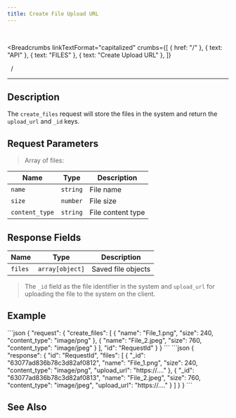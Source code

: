 ```yaml
---
title: Create File Upload URL
---
```


<br />



<Breadcrumbs
  linkTextFormat="capitalized"
  crumbs={[
    { href: "/" },
    { text: "API" },
    { text: "FILES" },
    { text: "Create Upload URL" },
  ]}
>
  <Icon slot="index" name="seti:powershell" />
  <span slot="separator">&nbsp;&nbsp;/&nbsp;</span>
</Breadcrumbs>

---


## Description

> <Badge text="wss" variant="tip" size="large" />
> <Badge text="create_files" size="large" />

The `create_files` request will store the files in the system and return the `upload_url` and `_id` keys.

## Request Parameters

> Array of files:

| Name           | Type     | Description       |
| -------------- | -------- | ----------------- |
| `name`         | `string` | File name         |
| `size`         | `number` | File size         |
| `content_type` | `string` | File content type |

## Response Fields

| Name    | Type            | Description        |
| ------- | --------------- | ------------------ |
| `files` | `array[object]` | Saved file objects |

> The `_id` field as the file identifier in the system and `upload_url` for uploading the file to the system on the client.

## Example

<Tabs>
  <TabItem label="Request">
```json
{
  "request": {
    "create_files": [
      { "name": "File_1.png", "size": 240, "content_type": "image/png" },
      { "name": "File_2.jpeg", "size": 760, "content_type": "image/jpeg" }
    ],
    "id": "RequestId"
  }
}
```
  </TabItem>  
</Tabs>

<Tabs>
  <TabItem label="Response">
```json
{
  "response": {
    "id": "RequestId",
    "files": [
      {
        "_id": "63077ad836b78c3d82af0812",
        "name": "File_1.png",
        "size": 240,
        "content_type": "image/png",
        "upload_url": "https://...."
      },
      {
        "_id": "63077ad836b78c3d82af0813",
        "name": "File_2.jpeg",
        "size": 760,
        "content_type": "image/jpeg",
        "upload_url": "https://...."
      }
    ]
  }
}
```
  </TabItem>  
</Tabs>

## See Also

<LinkCard
  title="DataBase Records"
  href="/deployment/db-records/"
  description="Collection of complete objects stored in the database."
/>

<script
  src="https://giscus.app/client.js"
  data-repo="SAMA-Communications/sama-server"
  data-repo-id="R_kgDOIBiYjA"
  data-category-id="DIC_kwDOIBiYjM4CuYYL"
  data-mapping="pathname"
  data-strict="0"
  data-reactions-enabled="1"
  data-emit-metadata="0"
  data-input-position="top"
  data-theme="transparent_dark"
  data-lang="en"
  data-loading="lazy"
  crossorigin="anonymous"
  async
></script>
